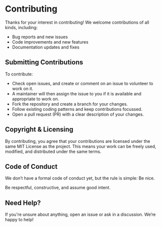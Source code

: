 # Contributing

Thanks for your interest in contributing! We welcome contributions of all kinds, including:

- Bug reports and new issues
- Code improvements and new features
- Documentation updates and fixes

## Submitting Contributions

To contribute:

- Check open issues, and create or comment on an issue to volunteer to work on it.
- A maintainer will then assign the issue to you if it is available and appropriate to work on.
- Fork the repository and create a branch for your changes.
- Follow existing coding patterns and keep contributions focussed.
- Open a pull request (PR) with a clear description of your changes.

## Copyright & Licensing

By contributing, you agree that your contributions are licensed under the same MIT License as the project. This means your work can be freely used, modified, and distributed under the same terms.

## Code of Conduct

We don’t have a formal code of conduct yet, but the rule is simple: Be nice.

Be respectful, constructive, and assume good intent.

## Need Help?

If you're unsure about anything, open an issue or ask in a discussion. We’re happy to help!
